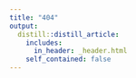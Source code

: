 ```yaml
---
title: "404"
output:
  distill::distill_article:
    includes: 
      in_header: _header.html
    self_contained: false
---
```

